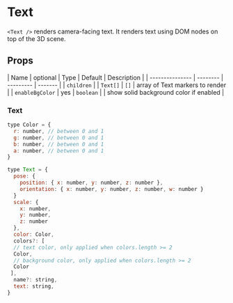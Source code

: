 
# Text

`<Text />` renders camera-facing text. It renders text using DOM nodes on top of the 3D scene.

## Props

| Name            | optional | Type      | Default | Description                            |
| --------------- | -------- | --------- | ------- |
| `children`      |          | `Text[]`  | `[]`    | array of Text markers to render        |
| `enableBgColor` | yes      | `boolean` |         | show solid background color if enabled |


### Text

```js
type Color = {
  r: number, // between 0 and 1
  g: number, // between 0 and 1
  b: number, // between 0 and 1
  a: number, // between 0 and 1
}

type Text = {
  pose: {
    position: { x: number, y: number, z: number },
    orientation: { x: number, y: number, z: number, w: number }
  }
  scale: {
    x: number,
    y: number,
    z: number
  },
  color: Color,
  colors?: [
  // text color, only applied when colors.length >= 2
  Color,
  // background color, only applied when colors.length >= 2
  Color
 ],
  name?: string,
  text: string,
}
```

<Text />


